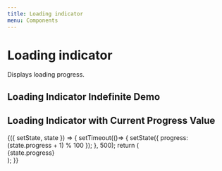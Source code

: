 ```yaml
---
title: Loading indicator
menu: Components
---
```



# Loading indicator
Displays loading progress.

<PropsTable of={LoadingIndicator} />

## Loading Indicator Indefinite Demo

<Playground>
  <LoadingIndicator />
</Playground>


## Loading Indicator with Current Progress Value

<Playground>
  <Component initialState={{ progress: 0 }}>
  {({ setState, state }) => {
    setTimeout(()=> {
        setState({ progress: (state.progress + 1) % 100 });
    }, 500);
    return (
      <div>
        <LoadingIndicator loadingPercent={state.progress}/> 
        {state.progress}
      </div>
    );
  }}
  </Component>
</Playground>